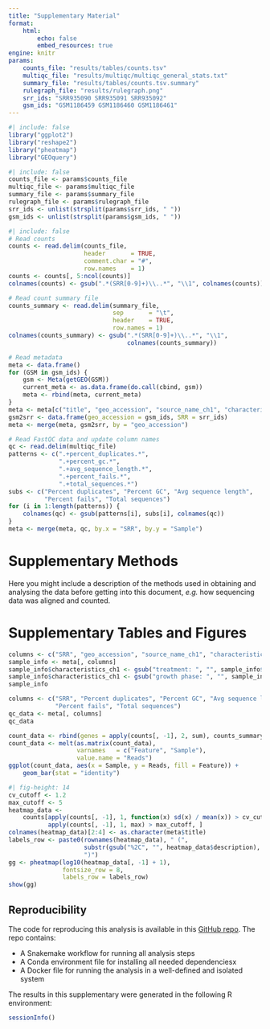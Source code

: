 ```yaml
---
title: "Supplementary Material"
format:
    html:
        echo: false
        embed_resources: true
engine: knitr
params:
    counts_file: "results/tables/counts.tsv"
    multiqc_file: "results/multiqc/multiqc_general_stats.txt"
    summary_file: "results/tables/counts.tsv.summary"
    rulegraph_file: "results/rulegraph.png"
    srr_ids: "SRR935090 SRR935091 SRR935092"
    gsm_ids: "GSM1186459 GSM1186460 GSM1186461"
---
```


```r
#| include: false
library("ggplot2")
library("reshape2")
library("pheatmap")
library("GEOquery")
```

```r
#| include: false
counts_file <- params$counts_file
multiqc_file <- params$multiqc_file
summary_file <- params$summary_file
rulegraph_file <- params$rulegraph_file
srr_ids <- unlist(strsplit(params$srr_ids, " "))
gsm_ids <- unlist(strsplit(params$gsm_ids, " "))
```

```r
#| include: false
# Read counts
counts <- read.delim(counts_file,
                     header       = TRUE,
                     comment.char = "#",
                     row.names    = 1)
counts <- counts[, 5:ncol(counts)]
colnames(counts) <- gsub(".*(SRR[0-9]+)\\..*", "\\1", colnames(counts))

# Read count summary file
counts_summary <- read.delim(summary_file,
                             sep       = "\t",
                             header    = TRUE,
                             row.names = 1)
colnames(counts_summary) <- gsub(".*(SRR[0-9]+)\\..*", "\\1",
                                 colnames(counts_summary))

# Read metadata
meta <- data.frame()
for (GSM in gsm_ids) {
    gsm <- Meta(getGEO(GSM))
    current_meta <- as.data.frame(do.call(cbind, gsm))
    meta <- rbind(meta, current_meta)
}
meta <- meta[c("title", "geo_accession", "source_name_ch1", "characteristics_ch1")]
gsm2srr <- data.frame(geo_accession = gsm_ids, SRR = srr_ids)
meta <- merge(meta, gsm2srr, by = "geo_accession")

# Read FastQC data and update column names
qc <- read.delim(multiqc_file)
patterns <- c(".+percent_duplicates.*",
              ".+percent_gc.*",
              ".+avg_sequence_length.*",
              ".+percent_fails.*",
              ".+total_sequences.*")
subs <- c("Percent duplicates", "Percent GC", "Avg sequence length",
          "Percent fails", "Total sequences")
for (i in 1:length(patterns)) {
    colnames(qc) <- gsub(patterns[i], subs[i], colnames(qc))
}
meta <- merge(meta, qc, by.x = "SRR", by.y = "Sample")
```

# Supplementary Methods

Here you might include a description of the methods used in obtaining and
analysing the data before getting into this document, *e.g.* how sequencing data
was aligned and counted.

# Supplementary Tables and Figures

```r
columns <- c("SRR", "geo_accession", "source_name_ch1", "characteristics_ch1")
sample_info <- meta[, columns]
sample_info$characteristics_ch1 <- gsub("treatment: ", "", sample_info$characteristics_ch1)
sample_info$characteristics_ch1 <- gsub("growth phase: ", "", sample_info$characteristics_ch1)
sample_info
```

```r
columns <- c("SRR", "Percent duplicates", "Percent GC", "Avg sequence length",
             "Percent fails", "Total sequences")
qc_data <- meta[, columns]
qc_data
```

```r
count_data <- rbind(genes = apply(counts[, -1], 2, sum), counts_summary)
count_data <- melt(as.matrix(count_data),
                   varnames   = c("Feature", "Sample"),
                   value.name = "Reads")
ggplot(count_data, aes(x = Sample, y = Reads, fill = Feature)) +
    geom_bar(stat = "identity")
```

```r
#| fig-height: 14
cv_cutoff <- 1.2
max_cutoff <- 5
heatmap_data <-
    counts[apply(counts[, -1], 1, function(x) sd(x) / mean(x)) > cv_cutoff &
           apply(counts[, -1], 1, max) > max_cutoff, ]
colnames(heatmap_data)[2:4] <- as.character(meta$title)
labels_row <- paste0(rownames(heatmap_data), " (",
                     substr(gsub("%2C", "", heatmap_data$description), 1, 50),
                     ")")
gg <- pheatmap(log10(heatmap_data[, -1] + 1),
               fontsize_row = 8,
               labels_row = labels_row)
show(gg)
```

## Reproducibility

The code for reproducing this analysis is available in this [GitHub repo](https://github.com/NBISweden/workshop-reproducible-research/tree/master/docker).
The repo contains:

- A Snakemake workflow for running all analysis steps
- A Conda environment file for installing all needed dependenciesx
- A Docker file for running the analysis in a well-defined and isolated system

The results in this supplementary were generated in the following R environment:

```r
sessionInfo()
```
